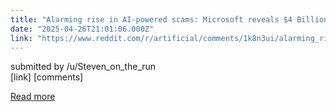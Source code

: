 ```yaml
---
title: "Alarming rise in AI-powered scams: Microsoft reveals $4 Billion in thwarted fraud"
date: "2025-04-26T21:01:06.000Z"
link: "https://www.reddit.com/r/artificial/comments/1k8n3ui/alarming_rise_in_aipowered_scams_microsoft/"
---
```


submitted by    /u/Steven_on_the_run  
 [link]   [comments]

[Read more](https://www.reddit.com/r/artificial/comments/1k8n3ui/alarming_rise_in_aipowered_scams_microsoft/)
